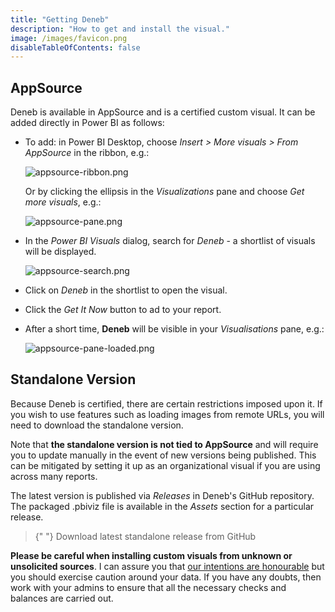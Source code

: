 ```yaml
---
title: "Getting Deneb"
description: "How to get and install the visual."
image: /images/favicon.png
disableTableOfContents: false
---
```



## AppSource

Deneb is <OutboundLink href="https://appsource.microsoft.com/en-us/product/power-bi-visuals/coacervolimited1596856650797.deneb" target="_blank">available in AppSource</OutboundLink> and is a <OutboundLink href="https://docs.microsoft.com/en-us/power-bi/developer/visuals/power-bi-custom-visuals?WT.mc_id=DP-MVP-5003712#certified-power-bi-visuals" target="_blank">certified</OutboundLink> custom visual. It can be added directly in Power BI as follows:

- To add: in Power BI Desktop, choose _Insert > More visuals > From AppSource_ in the ribbon, e.g.:

  ![appsource-ribbon.png](/images/getting-started/appsource-ribbon.png "The ribbon in Power BI, showing where to obtain additional visuals from AppSource")

  Or by clicking the ellipsis in the _Visualizations_ pane and choose _Get more visuals_, e.g.:

  ![appsource-pane.png](/images/getting-started/appsource-pane.png "The visualizations pane in Power BI, showing where to obtain additional visuals from AppSource")

- In the _Power BI Visuals_ dialog, search for _Deneb_ - a shortlist of visuals will be displayed.

  ![appsource-search.png](/images/getting-started/appsource-search.png "The AppSource browser in POwer BI Desktop, showing search results for 'deneb'")

- Click on _Deneb_ in the shortlist to open the visual.

- Click the _Get It Now_ button to ad to your report.

- After a short time, **Deneb** will be visible in your _Visualisations_ pane, e.g.:

  ![appsource-pane-loaded.png](/images/getting-started/appsource-pane-loaded.png "The visualizations pane in Power BI, showing Deneb added to the list of current report visuals")

## Standalone Version

Because Deneb is certified, there are <OutboundLink href="https://docs.microsoft.com/en-us/power-bi/developer/visuals/power-bi-custom-visuals-certified?WT.mc_id=DP-MVP-5003712#source-code-requirements" target="_blank">certain restrictions</OutboundLink> imposed upon it. If you wish to use features such as loading images from remote URLs, you will need to download the standalone version.

Note that **the standalone version is not tied to AppSource** and will require you to update manually in the event of new versions being published. This can be mitigated by setting it up as an <OutboundLink href="https://docs.microsoft.com/en-us/power-bi/developer/visuals/power-bi-custom-visuals-organization?WT.mc_id=DP-MVP-5003712" target="_blank">organizational visual</OutboundLink> if you are using across many reports.

The latest version is published via _Releases_ in <OutboundLink href="https://github.com/deneb-viz/deneb" target="_blank">Deneb's GitHub repository</OutboundLink>. The packaged .pbiviz file is available in the _Assets_ section for a particular release.

<blockquote>
  <p>
    {" "}
    <OutboundLink
      href="https://github.com/deneb-viz/deneb/releases/latest"
      target="_blank"
    >
      Download latest standalone release from GitHub
    </OutboundLink>
  </p>
</blockquote>

**Please be careful when installing custom visuals from unknown or unsolicited sources**. I can assure you that [our intentions are honourable](/privacy-policy) but you should exercise caution around your data. If you have any doubts, then work with your admins to ensure that all the necessary checks and balances are carried out.

